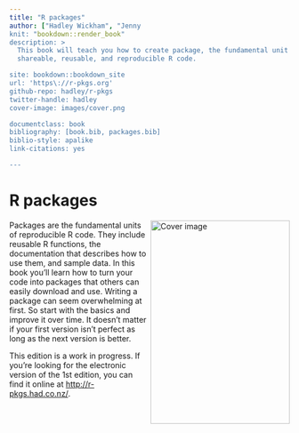 ```yaml
--- 
title: "R packages"
author: ["Hadley Wickham", "Jenny
knit: "bookdown::render_book"
description: >
  This book will teach you how to create package, the fundamental unit of
  shareable, reusable, and reproducible R code.

site: bookdown::bookdown_site
url: 'https\://r-pkgs.org'
github-repo: hadley/r-pkgs
twitter-handle: hadley
cover-image: images/cover.png

documentclass: book
bibliography: [book.bib, packages.bib]
biblio-style: apalike
link-citations: yes

---
```


# R packages {-}

<img src="images/cover.png" width="250" height="366" align="right" alt="Cover image" />

Packages are the fundamental units of reproducible R code. They include reusable R functions, the documentation that describes how to use them, and sample data. In this book you'll learn how to turn your code into packages that others can easily download and use. Writing a package can seem overwhelming at first. So start with the basics and improve it over time. It doesn't matter if your first version isn't perfect as long as the next version is better.

This edition is a work in progress. If you're looking for the electronic version of the 1st edition, you can find it online at <http://r-pkgs.had.co.nz/>.

